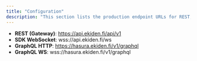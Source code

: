 ```yaml
---
title: "Configuration"
description: "This section lists the production endpoint URLs for REST, WebSocket, and GraphQL connections, helping you configure your client for seamless integration with Ekiden’s services."
---
```


- **REST (Gateway)**: https://api.ekiden.fi/api/v1
- **SDK WebSocket**: wss://api.ekiden.fi/ws
- **GraphQL HTTP**: https://hasura.ekiden.fi/v1/graphql
- **GraphQL WS**: wss://hasura.ekiden.fi/v1/graphql